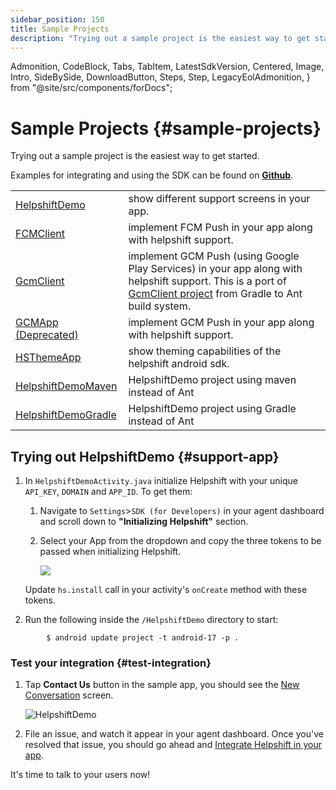```yaml
---
sidebar_position: 150
title: Sample Projects
description: "Trying out a sample project is the easiest way to get started."
---
```


  Admonition,
  CodeBlock,
  Tabs,
  TabItem,
  LatestSdkVersion,
  Centered,
  Image,
  Intro,
  SideBySide,
  DownloadButton,
  Steps,
  Step,
  LegacyEolAdmonition,
} from "@site/src/components/forDocs";

<LegacyEolAdmonition />

# Sample Projects {#sample-projects}

<Intro>

Trying out a sample project is the easiest way to get started.

</Intro>

Examples for integrating and using the SDK can be found on
**[Github](https://github.com/helpshift/helpshift-android-sdk-examples)**.

<div className="compact  text-sm">

|                                                                                                                    |                                                                                                                                                                                                  |
| ------------------------------------------------------------------------------------------------------------------ | ------------------------------------------------------------------------------------------------------------------------------------------------------------------------------------------------ |
| [HelpshiftDemo](https://github.com/helpshift/helpshift-android-sdk-examples/blob/master/HelpshiftDemo)             | show different support screens in your app.                                                                                                                                                      |
| [FCMClient](https://github.com/helpshift/helpshift-android-sdk-examples/tree/master/FCMClient)                     | implement FCM Push in your app along with helpshift support.                                                                                                                                     |
| [GcmClient](https://github.com/helpshift/helpshift-android-sdk-examples/blob/master/GcmClient)                     | implement GCM Push (using Google Play Services) in your app along with helpshift support. This is a port of [GcmClient project](https://code.google.com/p/gcm/) from Gradle to Ant build system. |
| [GCMApp (Deprecated)](https://github.com/helpshift/helpshift-android-sdk-examples/blob/master/GCMApp)              | implement GCM Push in your app along with helpshift support.                                                                                                                                     |
| [HSThemeApp](https://github.com/helpshift/helpshift-android-sdk-examples/blob/master/HSThemeApp)                   | show theming capabilities of the helpshift android sdk.                                                                                                                                          |
| [HelpshiftDemoMaven](https://github.com/helpshift/helpshift-android-sdk-examples/tree/master/HelpshiftDemoMaven)   | HelpshiftDemo project using maven instead of Ant                                                                                                                                                 |
| [HelpshiftDemoGradle](https://github.com/helpshift/helpshift-android-sdk-examples/tree/master/HelpshiftDemoGradle) | HelpshiftDemo project using Gradle instead of Ant                                                                                                                                                |

</div>

## Trying out HelpshiftDemo {#support-app}

1. In `HelpshiftDemoActivity.java` initialize Helpshift with your unique `API_KEY`, `DOMAIN` and `APP_ID`. To get them:

   1. Navigate to `Settings`>`SDK (for Developers)` in your agent dashboard and scroll down to **"Initializing Helpshift"** section.

   1. Select your App from the dropdown and copy the three tokens to be passed when initializing Helpshift.

      <Image
        src="/static/books/common/settings-integration.png"
        width="major"
      />

   Update `hs.install` call in your activity's `onCreate` method with these tokens.

1. Run the following inside the `/HelpshiftDemo` directory to start:

```text
        $ android update project -t android-17 -p .
```

### Test your integration {#test-integration}

1. Tap **Contact Us** button in the sample app, you should see the [New Conversation](/android/support-tools#conversation-view) screen.

   ![HelpshiftDemo](/static/books/android/sample-app.png)

1. File an issue, and watch it appear in your agent dashboard. Once you've resolved that issue, you should go ahead and [Integrate Helpshift in your app](/android/getting-started/).

It's time to talk to your users now!
